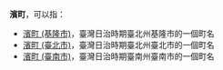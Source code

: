'''濱町'''，可以指：
* [[濱町_(基隆市)|濱町 (基隆市)]]，臺灣日治時期臺北州基隆市的一個町名
* [[濱町_(臺北市)|濱町 (臺北市)]]，臺灣日治時期臺北州臺北市的一個町名
* [[濱町_(臺南市)|濱町 (臺南市)]]，臺灣日治時期臺南州臺南市的一個町名
{{disambig|Cat=二字地名消歧义}}